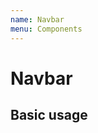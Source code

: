 ```yaml
---
name: Navbar
menu: Components
---
```



<GlobalStyles />

# Navbar

<Props of={Navbar} />

## Basic usage

<Playground>
  <Card
    titleContent="My card"
    subtitleContent="My content"
    imageContent="https://www.welt.de/img/sport/mobile170380471/3802506107-ci102l-w1024/FIA-Formula-3-European-Championship-2017-round-10-race-1-Hocke.jpg"
  />
</Playground>
